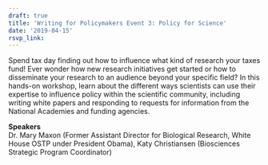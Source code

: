 ```yaml
---
draft: true 
title: 'Writing for Policymakers Event 3: Policy for Science'
date: '2019-04-15'
rsvp_link: 
---
```


Spend tax day finding out how to influence what kind of research your taxes fund! Ever wonder how new research initiatives get started or how to disseminate your research to an audience beyond your specific field? In this hands-on workshop, learn about the different ways scientists can use their expertise to influence policy within the scientific community, including writing white papers and responding to requests for information from the National Academies and funding agencies.

<b>Speakers</b>  
Dr. Mary Maxon (Former Assistant Director for Biological Research, White House OSTP under President Obama), Katy Christiansen (Biosciences Strategic Program Coordinator)




